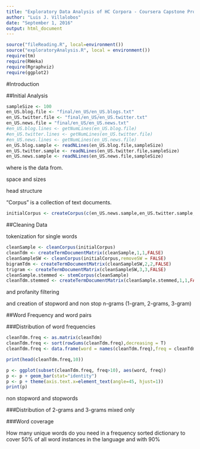 ```yaml
---
title: "Exploratory Data Analysis of HC Corpora - Coursera Capstone Proyect"
author: "Luis J. Villalobos"
date: "September 1, 2016"
output: html_document
---
```

```r
source("fileReading.R", local=environment())
source("exploratoryAnalysis.R", local = environment())
require(tm)
require(RWeka)
require(Rgraphviz)
require(ggplot2)
```
#Introduction


##Initial Analysis

[//]: # ```{r cache=TRUE}
[//]: # downloadZipFile()
[//]: # extractFiles("Coursera-SwiftKey.zip")
[//]: # ```

```r
sampleSize <- 100
en_US.blog.file <- "final/en_US/en_US.blogs.txt"
en_US.twitter.file <- "final/en_US/en_US.twitter.txt"
en_US.news.file = "final/en_US/en_US.news.txt"
#en_US.blog.lines <- getNumLines(en_US.blog.file)
#en_US.twitter.lines <- getNumLines(en_US.twitter.file)
#en_US.news.lines <- getNumLines(en_US.news.file)
en_US.blog.sample <- readNLines(en_US.blog.file,sampleSize)
en_US.twitter.sample <- readNLines(en_US.twitter.file,sampleSize)
en_US.news.sample <- readNLines(en_US.news.file,sampleSize)
```

where is the data from.

space and sizes

head structure

"Corpus" is a collection of text documents.

```r
initialCorpus <- createCorpus(c(en_US.news.sample,en_US.twitter.sample,en_US.blog.sample))
```

##Cleaning Data

tokenization for single words
```r
cleanSample <- cleanCorpus(initialCorpus)
cleanTdm <- createTermDocumentMatrix(cleanSample,1,1,FALSE)
cleanSampleSW <- cleanCorpus(initialCorpus,removeSW = FALSE)
bigramTdm <- createTermDocumentMatrix(cleanSampleSW,2,2,FALSE)
trigram <- createTermDocumentMatrix(cleanSampleSW,3,3,FALSE)
cleanSample.stemmed <- stemCorpus(cleanSample)
cleanTdm.stemmed <- createTermDocumentMatrix(cleanSample.stemmed,1,1,FALSE)
```



and profanity filtering

and creation of stopword and non stop n-grams (1-gram, 2-grams, 3-gram)


##Word Frequency and word pairs

###Distribution of word frequencies

```r
cleanTdm.freq <- as.matrix(cleanTdm)
cleanTdm.freq <- sort(rowSums(cleanTdm.freq),decreasing = T)
cleanTdm.freq <- data.frame(word = names(cleanTdm.freq),freq = cleanTdm.freq)

print(head(cleanTdm.freq,10))

p <- ggplot(subset(cleanTdm.freq, freq>10), aes(word, freq))    
p <- p + geom_bar(stat="identity")   
p <- p + theme(axis.text.x=element_text(angle=45, hjust=1))   
print(p) 
```



non stopword and stopwords


###Distribution of 2-grams and 3-grams
mixed only

###Word coverage

How many unique words do you need in a frequency sorted dictionary to cover 50% of all word instances in the language and with 90%



